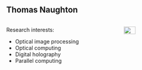 ## Thomas Naughton

::: columns
::: {.column width="60%"}

Research interests:

-   Optical image processing 
-   Optical computing 
-   Digital holography
-   Parallel computing


:::

::: {.column width="40%"}

![](https://www.maynoothuniversity.ie/sites/default/files/styles/ratio_2_3/public/assets/images/Tom%20Naughton%20web.jpg){.absolute top="150" left="600" width="40%" }

:::
:::

